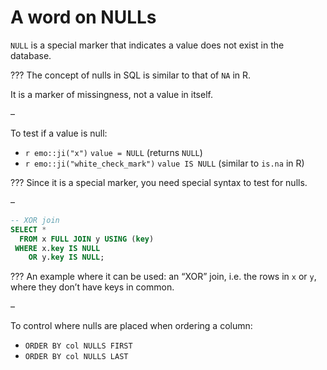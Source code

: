 # A word on NULLs

`NULL` is a special marker that indicates a value does not exist in the database.

???
The concept of nulls in SQL is similar to that of `NA` in R.

It is a marker of missingness, not a value in itself.

--

To test if a value is null:

- `r emo::ji("x")` `value = NULL` (returns `NULL`)
- `r emo::ji("white_check_mark")` `value IS NULL` (similar to `is.na` in R)

???
Since it is a special marker, you need special syntax to test for nulls.

--

```sql
-- XOR join
SELECT *
  FROM x FULL JOIN y USING (key)
 WHERE x.key IS NULL
    OR y.key IS NULL;
```

???
An example where it can be used: an "XOR" join, i.e. the rows in `x` or `y`, where they don't have keys in common.

--

To control where nulls are placed when ordering a column:

- `ORDER BY col NULLS FIRST`
- `ORDER BY col NULLS LAST`
